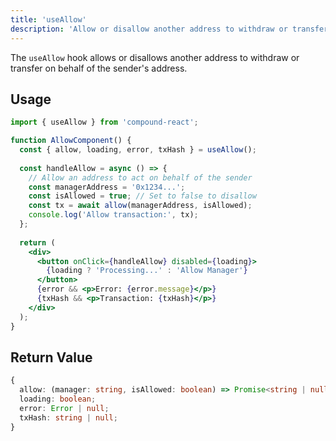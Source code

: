```yaml
---
title: 'useAllow'
description: 'Allow or disallow another address to withdraw or transfer on behalf of the sender'
---
```


The `useAllow` hook allows or disallows another address to withdraw or transfer on behalf of the sender's address.

## Usage

```jsx
import { useAllow } from 'compound-react';

function AllowComponent() {
  const { allow, loading, error, txHash } = useAllow();
  
  const handleAllow = async () => {
    // Allow an address to act on behalf of the sender
    const managerAddress = '0x1234...';
    const isAllowed = true; // Set to false to disallow
    const tx = await allow(managerAddress, isAllowed);
    console.log('Allow transaction:', tx);
  };
  
  return (
    <div>
      <button onClick={handleAllow} disabled={loading}>
        {loading ? 'Processing...' : 'Allow Manager'}
      </button>
      {error && <p>Error: {error.message}</p>}
      {txHash && <p>Transaction: {txHash}</p>}
    </div>
  );
}
```

## Return Value

```typescript
{
  allow: (manager: string, isAllowed: boolean) => Promise<string | null>; // Returns transaction hash
  loading: boolean;
  error: Error | null;
  txHash: string | null;
}
``` 